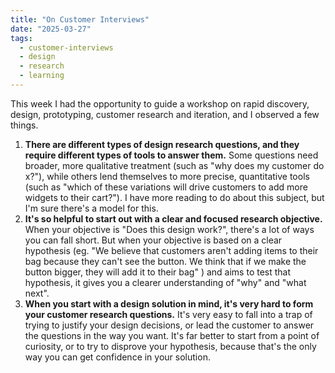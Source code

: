 ```yaml
---
title: "On Customer Interviews"
date: "2025-03-27"
tags: 
  - customer-interviews
  - design
  - research
  - learning
---
```


This week I had the opportunity to guide a workshop on rapid discovery, design, prototyping, customer research and iteration, and I observed a few things.

1. **There are different types of design research questions, and they require different types of tools to answer them.** Some questions need broader, more qualitative treatment (such as "why does my customer do x?"), while others lend themselves to more precise, quantitative tools (such as "which of these variations will drive customers to add more widgets to their cart?"). I have more reading to do about this subject, but I'm sure there's a model for this.
2. **It's so helpful to start out with a clear and focused research objective.** When your objective is "Does this design work?", there's a lot of ways you can fall short. But when your objective is based on a clear hypothesis (eg. "We believe that customers aren't adding items to their bag because they can't see the button. We think that if we make the button bigger, they will add it to their bag" ) and aims to test that hypothesis, it gives you a clearer understanding of "why" and "what next".
3. **When you start with a design solution in mind, it's very hard to form your customer research questions.** It's very easy to fall into a trap of trying to justify your design decisions, or lead the customer to answer the questions in the way you want. It's far better to start from a point of curiosity, or to try to disprove your hypothesis, because that's the only way you can get confidence in your solution.